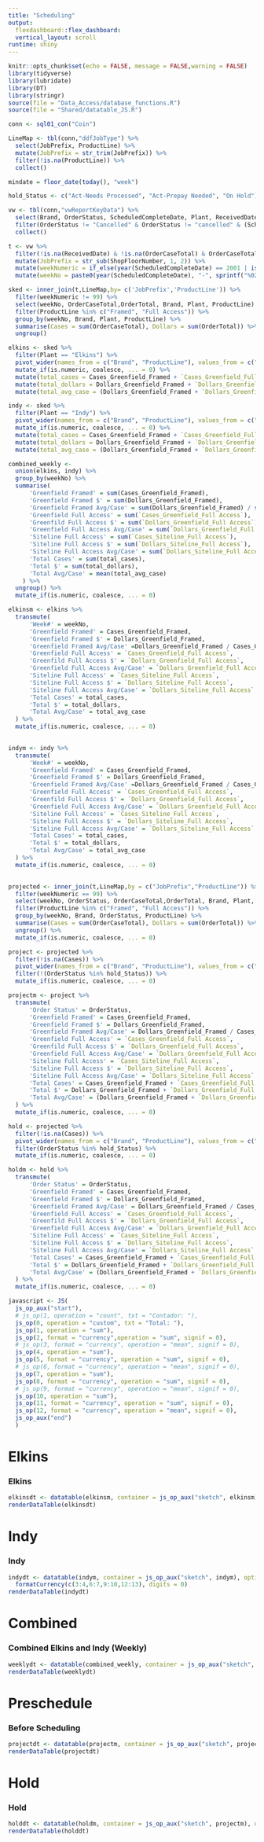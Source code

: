 ```yaml
---
title: "Scheduling"
output: 
  flexdashboard::flex_dashboard:
  vertical_layout: scroll
runtime: shiny
---
```


```r
knitr::opts_chunk$set(echo = FALSE, message = FALSE,warning = FALSE)
library(tidyverse)
library(lubridate)
library(DT)
library(stringr)
source(file = "Data_Access/database_functions.R")
source(file = "Shared/datatable_JS.R")
```

```r
conn <- sql01_con("Coin")

LineMap <- tbl(conn,"ddfJobType") %>%
  select(JobPrefix, ProductLine) %>%
  mutate(JobPrefix = str_trim(JobPrefix)) %>% 
  filter(!is.na(ProductLine)) %>% 
  collect()

mindate = floor_date(today(), "week")

hold_Status <- c("Act-Needs Processed", "Act-Prepay Needed", "On Hold")

vw <- tbl(conn,"vwReportKeyData") %>% 
  select(Brand, OrderStatus, ScheduledCompleteDate, Plant, ReceivedDate, OrderCaseTotal, ShopFloorNumber, OrderTotal, ProductLine) %>% 
  filter(OrderStatus != "Cancelled" & OrderStatus != "cancelled" & (ScheduledCompleteDate == "2001-01-01" | ScheduledCompleteDate > mindate | is.na(ScheduledCompleteDate))) %>% 
  collect()

t <- vw %>%
  filter(!is.na(ReceivedDate) & !is.na(OrderCaseTotal) & OrderCaseTotal != 0 & (!str_detect(ShopFloorNumber, "TEST")))  %>% 
  mutate(JobPrefix = str_sub(ShopFloorNumber, 1, 2)) %>%
  mutate(weekNumeric = if_else(year(ScheduledCompleteDate) == 2001 | is.na(ScheduledCompleteDate) | OrderStatus == "On Hold", 99, isoweek(ScheduledCompleteDate))) %>% 
  mutate(weekNo = paste0(year(ScheduledCompleteDate), "-", sprintf("%02d",weekNumeric)))

```

```r
sked <- inner_join(t,LineMap,by= c('JobPrefix','ProductLine')) %>%
  filter(weekNumeric != 99) %>% 
  select(weekNo, OrderCaseTotal,OrderTotal, Brand, Plant, ProductLine) %>% 
  filter(ProductLine %in% c("Framed", "Full Access")) %>% 
  group_by(weekNo, Brand, Plant, ProductLine) %>% 
  summarise(Cases = sum(OrderCaseTotal), Dollars = sum(OrderTotal)) %>%
  ungroup() 

```

```r
  

elkins <- sked %>% 
  filter(Plant == "Elkins") %>% 
  pivot_wider(names_from = c("Brand", "ProductLine"), values_from = c("Cases", "Dollars")) %>% 
  mutate_if(is.numeric, coalesce, ... = 0) %>% 
  mutate(total_cases = Cases_Greenfield_Framed + `Cases_Greenfield_Full Access` + `Cases_Siteline_Full Access`) %>% 
  mutate(total_dollars = Dollars_Greenfield_Framed + `Dollars_Greenfield_Full Access` + `Dollars_Siteline_Full Access`) %>% 
  mutate(total_avg_case = (Dollars_Greenfield_Framed + `Dollars_Greenfield_Full Access` + `Dollars_Siteline_Full Access`) / (Cases_Greenfield_Framed + `Cases_Greenfield_Full Access` + `Cases_Siteline_Full Access`))

indy <- sked %>% 
  filter(Plant == "Indy") %>% 
  pivot_wider(names_from = c("Brand", "ProductLine"), values_from = c("Cases", "Dollars"))  %>% 
  mutate_if(is.numeric, coalesce, ... = 0) %>% 
  mutate(total_cases = Cases_Greenfield_Framed + `Cases_Greenfield_Full Access` + `Cases_Siteline_Full Access`) %>% 
  mutate(total_dollars = Dollars_Greenfield_Framed + `Dollars_Greenfield_Full Access` + `Dollars_Siteline_Full Access`) %>% 
  mutate(total_avg_case = (Dollars_Greenfield_Framed + `Dollars_Greenfield_Full Access` + `Dollars_Siteline_Full Access`) / (Cases_Greenfield_Framed + `Cases_Greenfield_Full Access` + `Cases_Siteline_Full Access`))

combined_weekly <- 
  union(elkins, indy) %>%
  group_by(weekNo) %>% 
  summarise(
      'Greenfield Framed' = sum(Cases_Greenfield_Framed),
      'Greenfield Framed $' = sum(Dollars_Greenfield_Framed),
      'Greenfield Framed Avg/Case' = sum(Dollars_Greenfield_Framed) / sum(Cases_Greenfield_Framed),
      'Greenfield Full Access' = sum(`Cases_Greenfield_Full Access`),
      'Greenfild Full Access $' = sum(`Dollars_Greenfield_Full Access`),
      'Greenfield Full Access Avg/Case' = sum(`Dollars_Greenfield_Full Access`) / sum(`Cases_Greenfield_Full Access`),
      'Siteline Full Access' = sum(`Cases_Siteline_Full Access`),
      'Siteline Full Access $' = sum(`Dollars_Siteline_Full Access`),
      'Siteline Full Access Avg/Case' = sum(`Dollars_Siteline_Full Access`) / sum(`Cases_Siteline_Full Access`),
      'Total Cases' = sum(total_cases),
      'Total $' = sum(total_dollars),
      'Total Avg/Case' = mean(total_avg_case)
    ) %>% 
  ungroup() %>% 
  mutate_if(is.numeric, coalesce, ... = 0)

elkinsm <- elkins %>% 
  transmute( 
      'Week#' = weekNo,
      'Greenfield Framed' = Cases_Greenfield_Framed,
      'Greenfield Framed $' = Dollars_Greenfield_Framed,
      'Greenfield Framed Avg/Case' =Dollars_Greenfield_Framed / Cases_Greenfield_Framed,
      'Greenfield Full Access' = `Cases_Greenfield_Full Access`,
      'Greenfild Full Access $' = `Dollars_Greenfield_Full Access`,
      'Greenfield Full Access Avg/Case' = `Dollars_Greenfield_Full Access` / `Cases_Greenfield_Full Access`,
      'Siteline Full Access' = `Cases_Siteline_Full Access`,
      'Siteline Full Access $' = `Dollars_Siteline_Full Access`,
      'Siteline Full Access Avg/Case' = `Dollars_Siteline_Full Access` / `Cases_Siteline_Full Access`,
      'Total Cases' = total_cases,
      'Total $' = total_dollars,
      'Total Avg/Case' = total_avg_case
  ) %>% 
  mutate_if(is.numeric, coalesce, ... = 0)
  

indym <- indy %>% 
  transmute( 
      'Week#' = weekNo,
      'Greenfield Framed' = Cases_Greenfield_Framed,
      'Greenfield Framed $' = Dollars_Greenfield_Framed,
      'Greenfield Framed Avg/Case' =Dollars_Greenfield_Framed / Cases_Greenfield_Framed,
      'Greenfield Full Access' = `Cases_Greenfield_Full Access`,
      'Greenfild Full Access $' = `Dollars_Greenfield_Full Access`,
      'Greenfield Full Access Avg/Case' = `Dollars_Greenfield_Full Access` / `Cases_Greenfield_Full Access`,
      'Siteline Full Access' = `Cases_Siteline_Full Access`,
      'Siteline Full Access $' = `Dollars_Siteline_Full Access`,
      'Siteline Full Access Avg/Case' = `Dollars_Siteline_Full Access` / `Cases_Siteline_Full Access`,
      'Total Cases' = total_cases,
      'Total $' = total_dollars,
      'Total Avg/Case' = total_avg_case
  ) %>% 
  mutate_if(is.numeric, coalesce, ... = 0)
  
```

```r
projected <- inner_join(t,LineMap,by = c("JobPrefix","ProductLine")) %>% 
  filter(weekNumeric == 99) %>%
  select(weekNo, OrderStatus, OrderCaseTotal,OrderTotal, Brand, Plant, ProductLine) %>% 
  filter(ProductLine %in% c("Framed", "Full Access")) %>% 
  group_by(weekNo, Brand, OrderStatus, ProductLine) %>% 
  summarise(Cases = sum(OrderCaseTotal), Dollars = sum(OrderTotal)) %>% 
  ungroup() %>% 
  mutate_if(is.numeric, coalesce, ... = 0)

```

```r
project <- projected %>% 
  filter(!is.na(Cases)) %>% 
  pivot_wider(names_from = c("Brand", "ProductLine"), values_from = c("Cases", "Dollars")) %>% 
  filter(!(OrderStatus %in% hold_Status)) %>% 
  mutate_if(is.numeric, coalesce, ... = 0)

projectm <- project %>% 
  transmute(
      'Order Status' = OrderStatus,
      'Greenfield Framed' = Cases_Greenfield_Framed,
      'Greenfield Framed $' = Dollars_Greenfield_Framed,
      'Greenfield Framed Avg/Case' = Dollars_Greenfield_Framed / Cases_Greenfield_Framed,
      'Greenfield Full Access' = `Cases_Greenfield_Full Access`,
      'Greenfild Full Access $' = `Dollars_Greenfield_Full Access`, 
      'Greenfield Full Access Avg/Case' = `Dollars_Greenfield_Full Access` / `Cases_Greenfield_Full Access`, 
      'Siteline Full Access' = `Cases_Siteline_Full Access`,
      'Siteline Full Access $' = `Dollars_Siteline_Full Access`,
      'Siteline Full Access Avg/Case' = `Dollars_Siteline_Full Access` / `Cases_Siteline_Full Access`, 
      'Total Cases' = Cases_Greenfield_Framed + `Cases_Greenfield_Full Access` + `Cases_Siteline_Full Access`,
      'Total $' = Dollars_Greenfield_Framed + `Dollars_Greenfield_Full Access` + `Dollars_Siteline_Full Access`, 
      'Total Avg/Case' = (Dollars_Greenfield_Framed + `Dollars_Greenfield_Full Access` + `Dollars_Siteline_Full Access`) / (Cases_Greenfield_Framed + `Cases_Greenfield_Full Access` + `Cases_Siteline_Full Access`)
  ) %>% 
  mutate_if(is.numeric, coalesce, ... = 0)
```

```r
hold <- projected %>%
  filter(!is.na(Cases)) %>% 
  pivot_wider(names_from = c("Brand", "ProductLine"), values_from = c("Cases", "Dollars")) %>% 
  filter(OrderStatus %in% hold_Status) %>% 
  mutate_if(is.numeric, coalesce, ... = 0)

holdm <- hold %>% 
  transmute(
      'Order Status' = OrderStatus,
      'Greenfield Framed' = Cases_Greenfield_Framed,
      'Greenfield Framed $' = Dollars_Greenfield_Framed,
      'Greenfield Framed Avg/Case' = Dollars_Greenfield_Framed / Cases_Greenfield_Framed,
      'Greenfield Full Access' = `Cases_Greenfield_Full Access`,
      'Greenfild Full Access $' = `Dollars_Greenfield_Full Access`, 
      'Greenfield Full Access Avg/Case' = `Dollars_Greenfield_Full Access` / `Cases_Greenfield_Full Access`, 
      'Siteline Full Access' = `Cases_Siteline_Full Access`,
      'Siteline Full Access $' = `Dollars_Siteline_Full Access`,
      'Siteline Full Access Avg/Case' = `Dollars_Siteline_Full Access` / `Cases_Siteline_Full Access`, 
      'Total Cases' = Cases_Greenfield_Framed + `Cases_Greenfield_Full Access` + `Cases_Siteline_Full Access`,
      'Total $' = Dollars_Greenfield_Framed + `Dollars_Greenfield_Full Access` + `Dollars_Siteline_Full Access`, 
      'Total Avg/Case' = (Dollars_Greenfield_Framed + `Dollars_Greenfield_Full Access` + `Dollars_Siteline_Full Access`) / (Cases_Greenfield_Framed + `Cases_Greenfield_Full Access` + `Cases_Siteline_Full Access`)
  ) %>% 
  mutate_if(is.numeric, coalesce, ... = 0)
```

```r
javascript <- JS(
  js_op_aux("start"),
  # js_op(1, operation = "count", txt = "Contador: "),
  js_op(0, operation = "custom", txt = "Total: "),
  js_op(1, operation = "sum"),
  js_op(2, format = "currency",operation = "sum", signif = 0),
  # js_op(3, format = "currency", operation = "mean", signif = 0),
  js_op(4, operation = "sum"),
  js_op(5, format = "currency", operation = "sum", signif = 0),
  # js_op(6, format = "currency", operation = "mean", signif = 0),
  js_op(7, operation = "sum"),
  js_op(8, format = "currency", operation = "sum", signif = 0),
  # js_op(9, format = "currency", operation = "mean", signif = 0),
  js_op(10, operation = "sum"),
  js_op(11, format = "currency", operation = "sum", signif = 0),
  js_op(12, format = "currency", operation = "mean", signif = 0),
  js_op_aux("end")
  )

```

Elkins 
===================================== 

### Elkins

```r


elkinsdt <- datatable(elkinsm, container = js_op_aux("sketch", elkinsm), options = list(paging = FALSE, searching = FALSE, footerCallback = javascript), rownames = FALSE) %>% formatCurrency(c(3:4,6:7,9:10,12:13), digits = 0) 
renderDataTable(elkinsdt)
```

Indy
===================================== 
### Indy 

```r
indydt <- datatable(indym, container = js_op_aux("sketch", indym), options = list(paging = FALSE, searching = FALSE, footerCallback = javascript), rownames = FALSE) %>% 
  formatCurrency(c(3:4,6:7,9:10,12:13), digits = 0) 
renderDataTable(indydt)
```

Combined
===================================== 
### Combined Elkins and Indy (Weekly) 

```r
weeklydt <- datatable(combined_weekly, container = js_op_aux("sketch", combined_weekly), options = list(paging = FALSE, searching = FALSE, footerCallback = javascript), rownames = FALSE) %>%   formatCurrency(c(3:4,6:7,9:10,12:13), digits = 0) 
renderDataTable(weeklydt)
```


Preschedule
===================================== 
### Before Scheduling

```r
projectdt <- datatable(projectm, container = js_op_aux("sketch", projectm), options = list(paging = FALSE, searching = FALSE, footerCallback = javascript), rownames = FALSE) %>%   formatCurrency(c(3:4,6:7,9:10,12:13), digits = 0) 
renderDataTable(projectdt)
```

Hold
===================================== 
### Hold

```r
holddt <- datatable(holdm, container = js_op_aux("sketch", projectm), options = list(paging = FALSE, searching = FALSE, footerCallback = javascript), rownames = FALSE) %>%   formatCurrency(c(3:4,6:7,9:10,12:13), digits = 0) 
renderDataTable(holddt)
```

